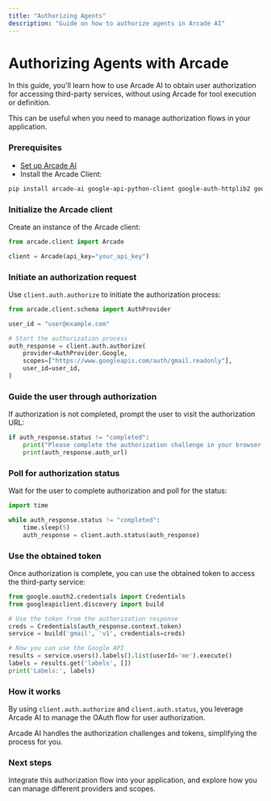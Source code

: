 ```yaml
---
title: "Authorizing Agents"
description: "Guide on how to authorize agents in Arcade AI"
---
```



# Authorizing Agents with Arcade

In this guide, you'll learn how to use Arcade AI to obtain user authorization
for accessing third-party services, without using Arcade for tool execution or
definition.

This can be useful when you need to manage authorization flows in your
application.

<Steps>

### Prerequisites

-   [Set up Arcade AI](/docs/guides/quickstart)
-   Install the Arcade Client:

```bash
pip install arcade-ai google-api-python-client google-auth-httplib2 google-auth-oauthlib
```

### Initialize the Arcade client

Create an instance of the Arcade client:

```python
from arcade.client import Arcade

client = Arcade(api_key="your_api_key")
```

### Initiate an authorization request

Use `client.auth.authorize` to initiate the authorization process:

```python
from arcade.client.schema import AuthProvider

user_id = "user@example.com"

# Start the authorization process
auth_response = client.auth.authorize(
    provider=AuthProvider.Google,
    scopes=["https://www.googleapis.com/auth/gmail.readonly"],
    user_id=user_id,
)
```

### Guide the user through authorization

If authorization is not completed, prompt the user to visit the authorization
URL:

```python
if auth_response.status != "completed":
    print("Please complete the authorization challenge in your browser:")
    print(auth_response.auth_url)
```

### Poll for authorization status

Wait for the user to complete authorization and poll for the status:

```python
import time

while auth_response.status != "completed":
    time.sleep(5)
    auth_response = client.auth.status(auth_response)
```

### Use the obtained token

Once authorization is complete, you can use the obtained token to access the
third-party service:

```python
from google.oauth2.credentials import Credentials
from googleapiclient.discovery import build

# Use the token from the authorization response
creds = Credentials(auth_response.context.token)
service = build('gmail', 'v1', credentials=creds)

# Now you can use the Google API
results = service.users().labels().list(userId='me').execute()
labels = results.get('labels', [])
print('Labels:', labels)
```

</Steps>

### How it works

By using `client.auth.authorize` and `client.auth.status`, you leverage Arcade
AI to manage the OAuth flow for user authorization.

Arcade AI handles the authorization challenges and tokens, simplifying the
process for you.

### Next steps

Integrate this authorization flow into your application, and explore how you can
manage different providers and scopes.
